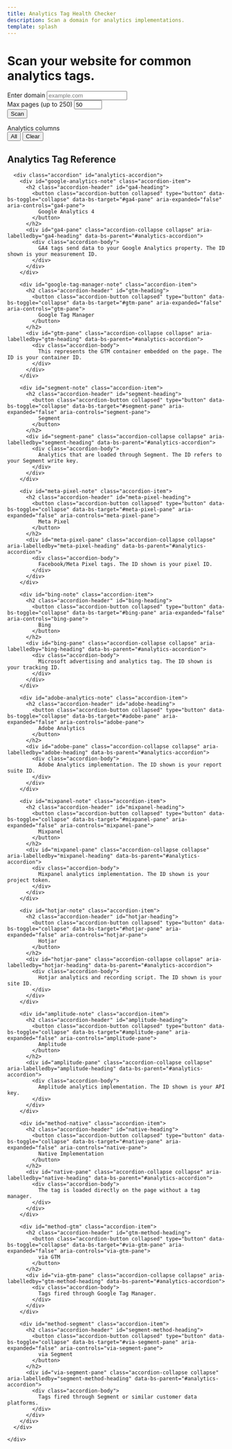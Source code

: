 ```yaml
---
title: Analytics Tag Health Checker
description: Scan a domain for analytics implementations.
template: splash
---
```

<div id="analytics-root" class="container-fluid my-4">
  <div class="row justify-content-center">
    <div class="col-lg-8">
      <div class="text-center mb-4">
        <h1>Scan your website for common analytics tags.</h1>
      </div>
      <form id="scan-form" class="row gy-2 gx-3 align-items-end mb-3">
        <div class="col-md-6">
          <label for="domain" class="form-label">Enter domain</label>
          <input type="text" id="domain" name="domain" placeholder="example.com" class="form-control" />
        </div>
        <div class="col-md-4">
          <label for="max-pages" class="form-label">Max pages (up to 250)</label>
          <input type="number" id="max-pages" name="max-pages" min="1" max="250" value="50" class="form-control" />
        </div>
        <div class="col-auto">
          <button type="submit" class="btn btn-primary mt-3">Scan</button>
        </div>
      </form>
      <div id="status" class="mb-2"></div>
      <div id="progress-container" class="progress mb-2">
        <div id="progress-bar" class="progress-bar" role="progressbar" style="width:0%"></div>
      </div>
      <div id="eta" class="mb-3"></div>
      <div id="filter-container" class="mb-3">
        <label class="form-label">Analytics columns</label>
        <div id="column-buttons" class="d-flex flex-wrap gap-2 mb-2"></div>
        <div class="btn-group" role="group">
          <button id="select-all" type="button" class="btn btn-secondary btn-sm">All</button>
          <button id="clear-all" type="button" class="btn btn-outline-secondary btn-sm">Clear</button>
        </div>
      </div>
      <div id="summary" class="summary-panel"></div>
    </div>
  </div>

  <div class="row">
    <div class="col-12">
      <div id="list-wrapper">
        <ul id="pages-list" class="list-group mb-3"></ul>
        <nav>
          <ul id="pagination" class="pagination justify-content-center"></ul>
        </nav>
      </div>
    </div>
  </div>
</div>

<script type="module" src="/js/analytics-tag-health-checker.js" defer></script>

<style>{`

#analytics-root {
  margin: 0;
  margin-top: 0;
  max-width: none;
  padding: 0 1rem;
}
#scan-form {
  display: flex;
  align-items: flex-end;
  flex-wrap: wrap;
  gap: 0.5rem;
  margin-bottom: 1rem;
}
.summary-panel ul {
  padding-left: 1.5rem;
}
.analytics-cell {
  white-space: normal;
  word-break: break-word;
}


/* Results styling */
#list-wrapper {
  max-height: 70vh;
  overflow-y: auto;
  margin: 0;
}
.analytics-pill {
  margin-left: 0.25rem;
}





`}</style>

<div class="container my-5">
  <div class="row">
    <div class="col-lg-8 offset-lg-2">
      <h2 id="analytics-reference">Analytics Tag Reference</h2>

      <div class="accordion" id="analytics-accordion">
        <div id="google-analytics-note" class="accordion-item">
          <h2 class="accordion-header" id="ga4-heading">
            <button class="accordion-button collapsed" type="button" data-bs-toggle="collapse" data-bs-target="#ga4-pane" aria-expanded="false" aria-controls="ga4-pane">
              Google Analytics 4
            </button>
          </h2>
          <div id="ga4-pane" class="accordion-collapse collapse" aria-labelledby="ga4-heading" data-bs-parent="#analytics-accordion">
            <div class="accordion-body">
              GA4 tags send data to your Google Analytics property. The ID shown is your measurement ID.
            </div>
          </div>
        </div>

        <div id="google-tag-manager-note" class="accordion-item">
          <h2 class="accordion-header" id="gtm-heading">
            <button class="accordion-button collapsed" type="button" data-bs-toggle="collapse" data-bs-target="#gtm-pane" aria-expanded="false" aria-controls="gtm-pane">
              Google Tag Manager
            </button>
          </h2>
          <div id="gtm-pane" class="accordion-collapse collapse" aria-labelledby="gtm-heading" data-bs-parent="#analytics-accordion">
            <div class="accordion-body">
              This represents the GTM container embedded on the page. The ID is your container ID.
            </div>
          </div>
        </div>

        <div id="segment-note" class="accordion-item">
          <h2 class="accordion-header" id="segment-heading">
            <button class="accordion-button collapsed" type="button" data-bs-toggle="collapse" data-bs-target="#segment-pane" aria-expanded="false" aria-controls="segment-pane">
              Segment
            </button>
          </h2>
          <div id="segment-pane" class="accordion-collapse collapse" aria-labelledby="segment-heading" data-bs-parent="#analytics-accordion">
            <div class="accordion-body">
              Analytics that are loaded through Segment. The ID refers to your Segment write key.
            </div>
          </div>
        </div>

        <div id="meta-pixel-note" class="accordion-item">
          <h2 class="accordion-header" id="meta-pixel-heading">
            <button class="accordion-button collapsed" type="button" data-bs-toggle="collapse" data-bs-target="#meta-pixel-pane" aria-expanded="false" aria-controls="meta-pixel-pane">
              Meta Pixel
            </button>
          </h2>
          <div id="meta-pixel-pane" class="accordion-collapse collapse" aria-labelledby="meta-pixel-heading" data-bs-parent="#analytics-accordion">
            <div class="accordion-body">
              Facebook/Meta Pixel tags. The ID shown is your pixel ID.
            </div>
          </div>
        </div>

        <div id="bing-note" class="accordion-item">
          <h2 class="accordion-header" id="bing-heading">
            <button class="accordion-button collapsed" type="button" data-bs-toggle="collapse" data-bs-target="#bing-pane" aria-expanded="false" aria-controls="bing-pane">
              Bing
            </button>
          </h2>
          <div id="bing-pane" class="accordion-collapse collapse" aria-labelledby="bing-heading" data-bs-parent="#analytics-accordion">
            <div class="accordion-body">
              Microsoft advertising and analytics tag. The ID shown is your tracking ID.
            </div>
          </div>
        </div>

        <div id="adobe-analytics-note" class="accordion-item">
          <h2 class="accordion-header" id="adobe-heading">
            <button class="accordion-button collapsed" type="button" data-bs-toggle="collapse" data-bs-target="#adobe-pane" aria-expanded="false" aria-controls="adobe-pane">
              Adobe Analytics
            </button>
          </h2>
          <div id="adobe-pane" class="accordion-collapse collapse" aria-labelledby="adobe-heading" data-bs-parent="#analytics-accordion">
            <div class="accordion-body">
              Adobe Analytics implementation. The ID shown is your report suite ID.
            </div>
          </div>
        </div>

        <div id="mixpanel-note" class="accordion-item">
          <h2 class="accordion-header" id="mixpanel-heading">
            <button class="accordion-button collapsed" type="button" data-bs-toggle="collapse" data-bs-target="#mixpanel-pane" aria-expanded="false" aria-controls="mixpanel-pane">
              Mixpanel
            </button>
          </h2>
          <div id="mixpanel-pane" class="accordion-collapse collapse" aria-labelledby="mixpanel-heading" data-bs-parent="#analytics-accordion">
            <div class="accordion-body">
              Mixpanel analytics implementation. The ID shown is your project token.
            </div>
          </div>
        </div>

        <div id="hotjar-note" class="accordion-item">
          <h2 class="accordion-header" id="hotjar-heading">
            <button class="accordion-button collapsed" type="button" data-bs-toggle="collapse" data-bs-target="#hotjar-pane" aria-expanded="false" aria-controls="hotjar-pane">
              Hotjar
            </button>
          </h2>
          <div id="hotjar-pane" class="accordion-collapse collapse" aria-labelledby="hotjar-heading" data-bs-parent="#analytics-accordion">
            <div class="accordion-body">
              Hotjar analytics and recording script. The ID shown is your site ID.
            </div>
          </div>
        </div>

        <div id="amplitude-note" class="accordion-item">
          <h2 class="accordion-header" id="amplitude-heading">
            <button class="accordion-button collapsed" type="button" data-bs-toggle="collapse" data-bs-target="#amplitude-pane" aria-expanded="false" aria-controls="amplitude-pane">
              Amplitude
            </button>
          </h2>
          <div id="amplitude-pane" class="accordion-collapse collapse" aria-labelledby="amplitude-heading" data-bs-parent="#analytics-accordion">
            <div class="accordion-body">
              Amplitude analytics implementation. The ID shown is your API key.
            </div>
          </div>
        </div>

        <div id="method-native" class="accordion-item">
          <h2 class="accordion-header" id="native-heading">
            <button class="accordion-button collapsed" type="button" data-bs-toggle="collapse" data-bs-target="#native-pane" aria-expanded="false" aria-controls="native-pane">
              Native Implementation
            </button>
          </h2>
          <div id="native-pane" class="accordion-collapse collapse" aria-labelledby="native-heading" data-bs-parent="#analytics-accordion">
            <div class="accordion-body">
              The tag is loaded directly on the page without a tag manager.
            </div>
          </div>
        </div>

        <div id="method-gtm" class="accordion-item">
          <h2 class="accordion-header" id="gtm-method-heading">
            <button class="accordion-button collapsed" type="button" data-bs-toggle="collapse" data-bs-target="#via-gtm-pane" aria-expanded="false" aria-controls="via-gtm-pane">
              via GTM
            </button>
          </h2>
          <div id="via-gtm-pane" class="accordion-collapse collapse" aria-labelledby="gtm-method-heading" data-bs-parent="#analytics-accordion">
            <div class="accordion-body">
              Tags fired through Google Tag Manager.
            </div>
          </div>
        </div>

        <div id="method-segment" class="accordion-item">
          <h2 class="accordion-header" id="segment-method-heading">
            <button class="accordion-button collapsed" type="button" data-bs-toggle="collapse" data-bs-target="#via-segment-pane" aria-expanded="false" aria-controls="via-segment-pane">
              via Segment
            </button>
          </h2>
          <div id="via-segment-pane" class="accordion-collapse collapse" aria-labelledby="segment-method-heading" data-bs-parent="#analytics-accordion">
            <div class="accordion-body">
              Tags fired through Segment or similar customer data platforms.
            </div>
          </div>
        </div>
      </div>

    </div>
  </div>
</div>
